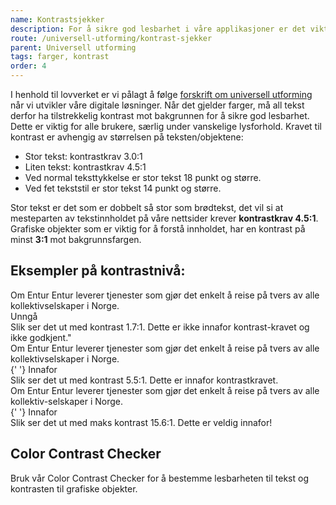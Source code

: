 ```yaml
---
name: Kontrastsjekker
description: For å sikre god lesbarhet i våre applikasjoner er det viktig å opprettholde kontrastkrav for farger på nett.
route: /universell-utforming/kontrast-sjekker
parent: Universell utforming
tags: farger, kontrast
order: 4
---
```



<PageHeader />

I henhold til lovverket er vi pålagt å følge [forskrift om universell utforming](https://uu.difi.no/krav-og-regelverk/losningsforslag-web/kontrast) når vi utvikler våre digitale løsninger. Når det gjelder farger, må all tekst derfor ha tilstrekkelig kontrast mot bakgrunnen for å sikre god lesbarhet. Dette er viktig for alle brukere, særlig under vanskelige lysforhold.
Kravet til kontrast er avhengig av størrelsen på teksten/objektene:

- Stor tekst: kontrastkrav 3.0:1
- Liten tekst: kontrastkrav 4.5:1
- Ved normal teksttykkelse er stor tekst 18 punkt og større.
- Ved fet tekststil er stor tekst 14 punkt og større.

Stor tekst er det som er dobbelt så stor som brødtekst, det vil si at mesteparten av tekstinnholdet på våre nettsider krever **kontrastkrav 4.5:1**. Grafiske objekter som er viktig for å forstå innholdet, har en kontrast på minst **3:1** mot bakgrunnsfargen.

## Eksempler på kontrastnivå:

<GridContainer spacing="large">
  <GridItem small={4}>
    <div className="eds-contrast__practice eds-contrast__practice--dont">
      <Heading3 margin="bottom" style={{ color: colors.blues.blue60 }}>
        Om Entur
      </Heading3>
      <Paragraph style={{ color: colors.blues.blue60 }}>
        Entur leverer tjenester som gjør det enkelt å reise på tvers av alle
        kollektivselskaper i Norge.
      </Paragraph>
    </div>
    <div>
      <span className="eds-contrast__header">
        <ValidationErrorIcon color={colors.validation.lava} />
        <span className="eds-contrast__header-text">Unngå</span>
      </span>
      <div>
        Slik ser det ut med kontrast 1.7:1. Dette er ikke innafor
        kontrast-kravet og ikke godkjent."
      </div>
    </div>
  </GridItem>
  <GridItem small={4}>
    <div className="eds-contrast__practice eds-contrast__practice--do">
      <Heading3 margin="bottom" style={{ color: colors.blues.blue40 }}>
        Om Entur
      </Heading3>
      <Paragraph style={{ color: colors.blues.blue40 }}>
        Entur leverer tjenester som gjør det enkelt å reise på tvers av alle
        kollektivselskaper i Norge.
      </Paragraph>
    </div>
    <div>
      <span className="eds-contrast__header">
        <ValidationCheckIcon color={colors.validation.mint} />{' '}
        <span className="eds-contrast__header-text">Innafor</span>
      </span>
      <div>
        Slik ser det ut med kontrast 5.5:1. Dette er innafor kontrastkravet.
      </div>
    </div>
  </GridItem>
  <GridItem small={4}>
    <div className="eds-contrast__practice eds-contrast__practice--do">
      <Heading3 margin="bottom">Om Entur</Heading3>
      <Paragraph>
        Entur leverer tjenester som gjør det enkelt å reise på tvers av alle
        kollektiv-selskaper i Norge.
      </Paragraph>
    </div>
    <div>
      <span className="eds-contrast__header">
        <ValidationCheckIcon color={colors.validation.mint} />{' '}
        <span className="eds-contrast__header-text">Innafor</span>
      </span>
      <div>
        Slik ser det ut med maks kontrast 15.6:1. Dette er veldig innafor!
      </div>
    </div>
  </GridItem>
</GridContainer>

## Color Contrast Checker

Bruk vår Color Contrast Checker for å bestemme lesbarheten til tekst og kontrasten til grafiske objekter.

<ContrastChecker />
